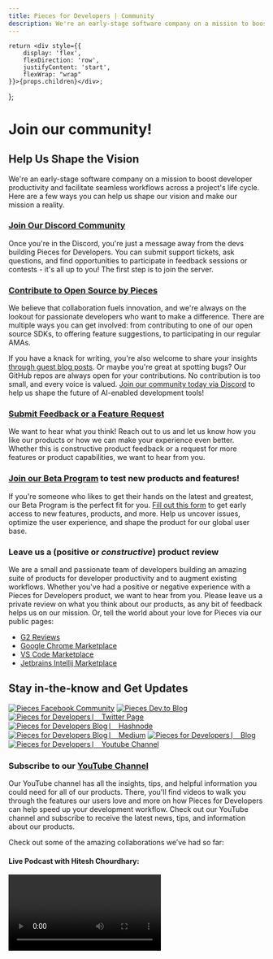 ```yaml
---
title: Pieces for Developers | Community
description: We're an early-stage software company on a mission to boost developer productivity and facilitate seamless workflows across a project's life cycle. Here are a few ways you can help us shape our vision!
---
```



    return <div style={{
        display: 'flex',
        flexDirection: 'row',
        justifyContent: 'start',
        flexWrap: "wrap"
    }}>{props.children}</div>;
};

# Join our community!

## Help Us Shape the Vision
We're an early-stage software company on a mission to boost developer productivity and facilitate seamless workflows across a project's life cycle. Here are a few ways you can help us shape our vision and make our mission a reality.

### <a target="_blank" href="https://discord.gg/getpieces">Join Our Discord Community</a>
Once you're in the Discord, you're just a message away from the devs building Pieces for Developers. You can submit support tickets, ask questions, and find opportunities to participate in feedback sessions or contests - it's all up to you! The first step is to join the server.

### <a target="_blank" href="https://github.com/pieces-app/opensource">Contribute to Open Source by Pieces</a>
We believe that collaboration fuels innovation, and we're always on the lookout for passionate developers who want to make a difference. There are multiple ways you can get involved: from contributing to one of our open source SDKs, to offering feature suggestions, to participating in our regular AMAs.

If you have a knack for writing, you're also welcome to share your insights [through guest blog posts](https://code.pieces.app/content-partner). Or maybe you're great at spotting bugs? Our GitHub repos are always open for your contributions. No contribution is too small, and every voice is valued. [Join our community today via Discord](https://discord.gg/getpieces) to help us shape the future of AI-enabled development tools!

### <a target="_blank" href={pieces_app.links.external.forms.feedback}>Submit Feedback or a Feature Request</a>
We want to hear what you think! Reach out to us and let us know how you like our products or how we can make your experience even better. Whether this is constructive product feedback or a request for more features or product capabilities, we want to hear from you.

### <a target="_blank" href={pieces_app.links.external.forms.join_beta}>Join our Beta Program</a> to test new products and features!
If you're someone who likes to get their hands on the latest and greatest, our Beta Program is the perfect fit for you. <a target="_blank" href={pieces_app.links.external.forms.join_beta}>Fill out this form</a> to get early access to new features, products, and more. Help us uncover issues, optimize the user experience, and shape the product for our global user base.

### Leave us a (positive or _constructive_) product review
We are a small and passionate team of developers building an amazing suite of products for developer productivity and to augment existing workflows. Whether you've had a positive or negative experience with a Pieces for Developers product, we want to hear from you. Please leave us a private review on what you think about our products, as any bit of feedback helps us on our mission. Or, tell the world about your love for Pieces via our public pages:
- [G2 Reviews](https://www.g2.com/products/pieces-for-developers/reviews#reviews)
- [Google Chrome Marketplace](https://chrome.google.com/webstore/detail/pieces-save-code-snippets/igbgibhbfonhmjlechmeefimncpekepm)
- [VS Code Marketplace](https://marketplace.visualstudio.com/items?itemName=MeshIntelligentTechnologiesInc.pieces-vscode)
- [Jetbrains Intellij Marketplace](https://plugins.jetbrains.com/plugin/17328-pieces--save-search-share--reuse-code-snippets)

## Stay in-the-know and Get Updates
<GridFlexRow>
    <a target="_blank" href="https://facebook.com/getpieces"><Image style={{ marginTop: "0px", marginBottom: "0px" }} src="https://storage.googleapis.com/pieces_static_resources/vs_code_marketplace/GRAPHICS/COMMUNITY_LOGOS_BLURRED/FACEBOOK_BLURRED" alt="Pieces Facebook Community" /></a>
    <a target="_blank" href="https://dev.to/get_pieces/" ><Image style={{ marginTop: "0px", marginBottom: "0px" }} src="https://storage.googleapis.com/pieces_static_resources/vs_code_marketplace/GRAPHICS/COMMUNITY_LOGOS_BLURRED/DEV_TO_BLURRED" alt="Pieces Dev.to Blog" /></a>
    <a target="_blank" href="https://twitter.com/getpieces" ><Image style={{ marginTop: "0px", marginBottom: "0px" }} src="https://storage.googleapis.com/pieces_static_resources/vs_code_marketplace/GRAPHICS/COMMUNITY_LOGOS_BLURRED/TWITTER_BLURRED" alt="Pieces for Developers ⎸ Twitter Page" /></a>
    <a target="_blank" href="https://pieces.hashnode.dev/" ><Image style={{ marginTop: "0px", marginBottom: "0px" }} src="https://storage.googleapis.com/pieces_static_resources/vs_code_marketplace/GRAPHICS/COMMUNITY_LOGOS_BLURRED/HASHNODE_BLURRED" alt="Pieces for Developers Blog ⎸ Hashnode" /></a>
    <a target="_blank" href="https://pieces.medium.com/" ><Image style={{ marginTop: "0px", marginBottom: "0px" }} src="https://storage.googleapis.com/pieces_static_resources/vs_code_marketplace/GRAPHICS/COMMUNITY_LOGOS_BLURRED/MEDIUM_BLURRED" alt="Pieces for Developers Blog ⎸ Medium" /></a>
    <a target="_blank" href="https://code.pieces.app/blog" ><Image style={{ marginTop: "0px", marginBottom: "0px" }} src="https://storage.googleapis.com/pieces_static_resources/vs_code_marketplace/GRAPHICS/COMMUNITY_LOGOS_BLURRED/PIECES_BLURRED" alt="Pieces for Developers ⎸ Blog" /></a>
    <a target="_blank" href="https://www.youtube.com/@getpieces" ><Image style={{ marginTop: "0px", marginBottom: "0px" }} src="https://storage.googleapis.com/pieces_static_resources/vs_code_marketplace/GRAPHICS/COMMUNITY_LOGOS_BLURRED/YOUTUBE_BLURRED" alt="Pieces for Developers ⎸ Youtube Channel" /></a>
</GridFlexRow>

### Subscribe to our <a target="_blank" href={pieces_app.links.videos.youtube_channel}>YouTube Channel</a>
Our YouTube channel has all the insights, tips, and helpful information you could need for all of our products. There, you'll find videos to walk you through the features our users love and more on how Pieces for Developers can help speed up your development workflow. Check out our YouTube channel and subscribe to receive the latest news, tips, and information about our products.

Check out some of the amazing collaborations we’ve had so far:

#### Live Podcast with Hitesh Chourdhary:
<Video src="https://www.youtube.com/embed/JKdthKIBG1g?si=d7nB8-MYiUiHDa70" />

#### Coding Tools with @thedeveloperadam:
- [https://www.youtube.com/shorts/oVJD10B-IL0](https://www.youtube.com/shorts/oVJD10B-IL0)

#### Extracting Code from Screenshots with Varun Mayya:
<Video src="https://www.youtube.com/embed/sQYBoyhozDs?si=2ZasPln1_GLRJLDd" />

#### AI Collaboration with Ania Kubow:
- [https://www.youtube.com/shorts/myDDWsdeV6I](https://www.youtube.com/shorts/myDDWsdeV6I)

### Subscribe to <a target="_blank" href="https://getpieces.typeform.com/newsletter">The Pieces Post Newsletter</a>
We release updates 3-4 (or more) times a month across all of our products. That's a lot to keep up with! With each release comes an in-depth release note detailing new features, bug fixes, and product announcements. Stay in-the-know by subscribing to our newsletter for product updates, power tips, and broader AI trends in the software development industry.

### Engage with us on <a target="_blank" href={pieces_app.links.socials.twitter}>Twitter</a> & <a href={pieces_app.links.socials.linkedin}>LinkedIn</a>
We post the latest on Pieces for Developers and topics buzzing around the technology community on our socials. Follow us for power tips, useful technical content, the occasional funny meme, or just to say “hi”. We'd love to engage with you!

## Beyond the Product
### Learn something new and check out our <a href={pieces_app.links.website.blog}>Blog of Technical Content & Tutorials</a>
We have published 100+ articles on our blog and other developer blog sites like Medium, Hashnode, and Dev.to. We have the best technical content for you to learn from or reference in your projects. We cover content across all types of technical material, like which frameworks to use and when, tips and tricks, how-tos, programming language guides, Open Source information, and more.

### [Buy us a Coffee](https://www.buymeacoffee.com/getpieces)
We’re working hard every day to build amazing experiences for developers that boost productivity and help you write better code, faster. Our suite of products are still 100% free–if you enjoy Pieces, we’d love some coffee to keep us going!
